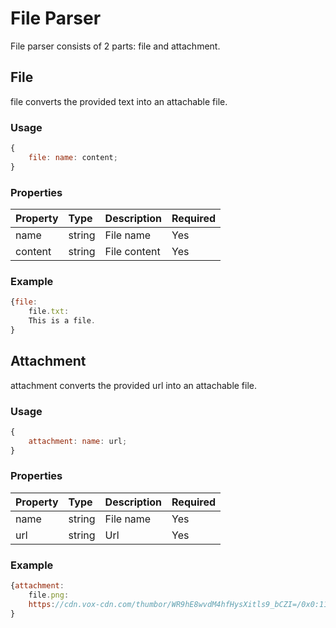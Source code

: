 # File Parser

File parser consists of 2 parts: file and attachment.

## File

file converts the provided text into an attachable file.

### Usage

```js
{
    file: name: content;
}
```

### Properties

| Property | Type   | Description  | Required |
| :------- | :----- | :----------- | :------- |
| name     | string | File name    | Yes      |
| content  | string | File content | Yes      |

### Example

```js
{file:
    file.txt:
    This is a file.
}
```

## Attachment

attachment converts the provided url into an attachable file.

### Usage

```js
{
    attachment: name: url;
}
```

### Properties

| Property | Type   | Description | Required |
| :------- | :----- | :---------- | :------- |
| name     | string | File name   | Yes      |
| url      | string | Url         | Yes      |

### Example

```js
{attachment:
    file.png:
    https://cdn.vox-cdn.com/thumbor/WR9hE8wvdM4hfHysXitls9_bCZI=/0x0:1192x795/1400x1400/filters:focal(596x398:597x399)/cdn.vox-cdn.com/uploads/chorus_asset/file/22312759/rickroll_4k.jpg
}
```
